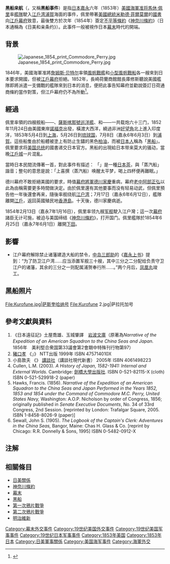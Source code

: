 {{refimprove|time=2019-08-03T07:58:27+00:00}}
{{NoteTA
|1=zh-cn:马休; zh-hk:馬休; zh-tw:馬修
|2=zh-cn:佩里; zh-hk:佩里; zh-tw:培理
}}
{{Infobox Historical Event
|事件名称 = 黑船來航
|图像     = 1853Yokohama 01.jpg
|图像说明 = [[馬休·佩里|馬休·佩里]]一行登陆
|又名     = 佩里来航
|参与者   = [[馬休·佩里|馬休·佩里]]
|地点     = {{JPN}}[[東京灣|江戶湾]]浦賀
|日期     = [[日本|日本]][[嘉永_(大理)|嘉永]]六年（1853年）
|结果     = 日美雙方簽定《[[神奈川條約|神奈川條約]]》
|影响     = [[江户幕府|江户幕府]]鬆綁[[鎖國_(日本)|鎖國政策]]及解除禁止诸藩建造大船的禁令
|网站     = 
}}
'''黑船来航'''（{{jpn|j=黒船来航|hg=くろふねらいこう|rm=Kurofune raikō}}，又稱'''黑船事件'''）是指[[日本|日本]][[嘉永_(日本)|嘉永]]六年（1853年）[[美國海軍|美國海軍]][[准将|准将]][[馬休·佩里|馬休·佩里]]率[[艦隊|艦隊]]駛入[[東京灣|江戶湾]][[浦賀|浦賀]]海面的事件，佩里帶著[[美國總統|美國總統]][[米勒德·菲爾莫爾|米勒德·菲爾莫爾]]的[[國書|國書]]向[[江戶幕府|江戶幕府]]致意，最後雙方於次年（1854年）簽定[[不平等條約|不平等條約]]《[[神奈川條約|神奈川條約]]》（日本通稱為《日美和亲条约》）。此事件一般被視作日本[[幕末|幕末]]時代的開端。

==背景==
{{multiple image
| align = right| direction = horizontal
| header = 
| header_align = left/right/center
| header_background = 
| footer = 
| footer_align = left/right/center
| footer_background = 
 | background color=
| width = 
| image1 = JamesBiddle.jpg
| width1 = 120| alt1 = 
| caption1 = 詹姆斯·比德爾(1783-1848)
| image2 = Matthew_Calbraith_Perry.jpg 
| width2 = 150| alt2 = 
| caption2 = 马休·佩里
}}
[[File:Japanese_1854_print_Commodore_Perry.jpg|thumb]]

1846年，美國海軍准將[[詹姆斯·贝特尔|詹姆斯·贝特尔]]率領[[風帆戰艦|風帆戰艦]]和[[小型風帆戰船|小型風帆戰船]]各一艘來到日本要求開國，但被[[江戶幕府|江戶幕府]]拒絕。1852年，長崎荷蘭商館館長庫修斯聽說美國艦隊即將派遣一支備戰的艦隊來到日本的消息，便把此事告知幕府並勸說簽訂日荷通商條約當作對策，但江戶幕府仍不為所動<ref>{{cite web|title=菊花与锚——近代日本的变革与日本海军的兴起，黑船到来|publisher=《战争史研究》|date=2003-10-22|url=http://go.6to23.com/jiawuhun/jiawu7-11-1.htm|accessdate=2009-11-15|language=zh-cn|archive-date=2020-04-14|archive-url=https://web.archive.org/web/20200414072042/http://go.6to23.com/jiawuhun/jiawu7-11-1.htm|dead-url=yes}}</ref>。

==經過==
佩里率領的四艘舰船——{{link-en|密西西比号巡洋舰 (1841年)|USS Mississippi (1841)|密西西比号巡洋艦}}、[[薩斯喀那號_(1850)|薩斯喀那號巡洋艦]]、{{link-en|薩拉托加號縱帆砲艦 (1842年)|USS Saratoga (1842)|萨拉托加号砲艦}}和{{link-en|普利茅斯號縱帆砲艦 (1844年)|USS Plymouth (1844)|普利茅斯号砲艦}}——一共载炮六十三门，1852年11月24日由美國東岸[[諾福克_(維吉尼亞州)|諾福克]]出發，橫渡大西洋，繞過非洲[[好望角|好望角]]北上進入印度洋，1853年5月4日到[[上海|上海]]，5月26日到[[琉球国|琉球国]]，7月8日（嘉永6年6月3日）到[[浦賀|浦賀]]。這些船隻由於船體被塗上有防止生鏽的黑色[[柏油|柏油]]，而被[[日本人|日本人]]稱為「[[黑船|黑船]]」。佩里要求将[[美国总统|美国总统]]的國書递交日本官方。黑船的出現給日本带来莫大的骚动，當晚[[江戶城|江戶城]]一片混亂。

當時日本民間流傳著一首{{link-jp|狂歌|狂歌}}，對此事件有描述：
{{quotation|{{lang|ja|泰平の眠りを覚ます上喜撰、たった四杯で夜も眠れず<ref>[https://ja.wikiquote.org/wiki/%E8%92%B8%E6%B0%97%E8%88%B9 蒸気船 - Wikiquote]</ref>}}}}
「{{ruby|上喜撰|じょうきせん}}」是一種[[茶|日本茶]]，與「蒸汽船」諧音；整句的意思是說：「上喜撰（蒸汽船）唤醒太平梦，喝上四杯便再難眠。」

德川幕府不敢拒絕美國的要求，時值[[幕府將軍|幕府將軍]][[德川家慶|德川家慶]]重病，幕府[[老中|老中]][[阿部正弘|阿部正弘]]以此為由稱需要更多時間做決定。由於佩里還有其他要事而没有轻易动武，但佩里預告他一年後還會再来，隨後率舰绕航[[江户湾|江户湾]]；7月17日（嘉永6年6月12日），艦隊離開[[江戶|江戶]]，返回英國殖民地[[香港島|香港島]]。十天後，德川家慶病逝。

1854年2月13日（嘉永7年1月16日），佩里率领九艘[[军舰|军舰]]駛入江户灣；這一次[[幕府|幕府]]諸臣无计可施，被迫与美国缔结《[[神奈川條約|神奈川條約]]》，打开国门。佩里艦隊於1854年6月25日（嘉永7年6月1日）離開[[下田|下田]]。

==影響==
*江户幕府解除禁止诸藩建造大船的禁令，[[中岛三郎助|中岛三郎助]]的《[[嘉永上书|嘉永上书]]》提到：“为了防卫江户湾……应当添置军舰三十艘，其中三分之二分配给负责守卫江户的诸藩，其余的三分之一则配属浦贺奉行所……。”两个月后，[[凤凰丸|凤凰丸]]竣工。

==黑船照片==
<gallery>
File:Kurofune.jpg|萨斯奎哈纳号
File:Kurofune 2.jpg|萨拉托加号
</gallery>

== 參考文獻與資料 ==
#《日本遠征記》土屋喬雄、玉城肇譯　[[岩波文庫|岩波文庫]]（原著為''Narrative of the Expedition of an American Squadron to the China Seas and Japan.''　1856年　美利堅合衆国第33議會第2會期中特殊刊行物第97）
#[[豬口孝|豬口孝]] 《{{lang|ja|猪口孝が読み解く 「ペリー提督日本遠征記}}」》 NTT出版 1999年 ISBN 475714010X
#小島敦夫 《{{lang|ja|ペリー提督 -- 海洋人の肖像}}》 [[講談社|講談社]]（講談社現代新書） 2005年 ISBN 4061498223
#Cullen, L.M. (2003). ''A History of Japan, 1582-1941: Internal and External Worlds.'' Cambridge: [[劍橋大學出版社|劍橋大學出版社]]. ISBN 0-521-82115-X (cloth)  ISBN 0-521-529918-2 (paper)
#Hawks, Francis. (1856). ''Narrative of the Expedition of an American Squadron to the China Seas and Japan Performed in the Years 1852, 1853 and 1854 under the Command of Commodore M.C. Perry, United States Navy,'' Washington: A.O.P. Nicholson by order of Congress, 1856; originally published in ''Senate Executive Documents'', No. 34 of 33rd Congress, 2nd Session.  [reprinted by London: Trafalgar Square, 2005. ISBN 1-8458-8026-9 (paper)]
#Sewall, John S. (1905). ''The Logbook of the Captain's Clerk: Adventures in the China Seas,'' Bangor, Maine: Chas H. Glass & Co. [reprint by Chicago: R.R. Donnelly & Sons, 1995] ISBN 0-5482-0912-X

== 注解 ==
{{reflist}}

==相關條目==
*[[日美關係|日美關係]]
*[[神奈川條約|神奈川條約]]
*[[幕末|幕末]]
*[[黑船|黑船]]
*[[第一次鴉片戰爭|第一次鴉片戰爭]]
*[[第二次鴉片戰爭|第二次鴉片戰爭]]
*[[明治維新|明治維新]]

{{authority control}}
[[Category:幕末外交事件|Category:幕末外交事件]]
[[Category:19世纪美国外交事件|Category:19世纪美国外交事件]]
[[Category:19世纪美国军事事件|Category:19世纪美国军事事件]]
[[Category:19世纪日本军事事件|Category:19世纪日本军事事件]]
[[Category:1853年美国|Category:1853年美国]]
[[Category:1853年日本|Category:1853年日本]]
[[Category:日美軍事關係|Category:日美軍事關係]]
[[Category:美国海军事件|Category:美国海军事件]]
[[Category:海軍外交|Category:海軍外交]]